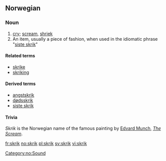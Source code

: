 ==Norwegian==

===Noun===
{{no-noun-n1}}

# [[cry]]; [[scream]], [[shriek]]
# An item, usually a piece of fashion, when used in the idiomatic phrase "[[siste skrik]]"

====Related terms====
*[[skrike]]
*[[skriking]]

====Derived terms====
*[[angstskrik]]
*[[dødsskrik]]
*[[siste skrik]]

====Trivia====
''Skrik'' is the Norwegian name of the famous painting by [[w:Edvard Munch|Edvard Munch]], ''[[w:The Scream|The Scream]]''.

[[Category:no:Sound]]

[[fr:skrik]]
[[no:skrik]]
[[pl:skrik]]
[[sv:skrik]]
[[vi:skrik]]